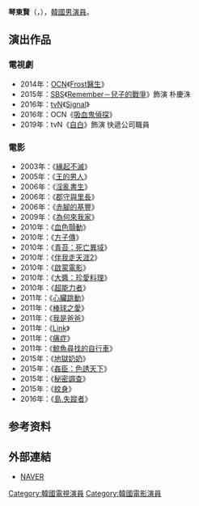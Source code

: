 {{trivia|time=2016-01-30T17:35:39+00:00}}
{{unreferenced|time=2016-01-30T17:35:39+00:00}}
{{藝人
|姓名 = 琴東賢
|類型 = 男演員
|圖片 = 
|圖片尺寸 = 
|圖片簡介 = 
|本名 = 
|外文名 = 금동현
|外文 = ko
|羅馬拼音 = Keum Dong Hyun
|英文名 =
|暱稱 =
|其他藝名 = 
|國籍 = {{KOR}}
|出生日期 = {{birth year and age|1963}}
|出生地點 = {{KOR}}[[釜山廣域市|釜山廣域市]]
|宗教信仰 = 
|語言 = [[韓語|韓語]]
|職業 = [[演員|演員]]
|教育程度 = 
|出道作 = 
|出道日期 = 2001年
|代表作 = 
|活躍年代 =
|唱片公司 = 
|經紀公司 = 
|相關團體 = 
|網站 = 
}}

'''琴東賢'''（{{lang-ko|'''금동현'''}}，{{bd|1963年|}}），[[韓國|韓國]][[男演員|男演員]]。

== 演出作品 ==
=== 電視劇 ===
*2014年：[[OCN|OCN]]《[[Frost醫生|Frost醫生]]》
*2015年：[[SBS_(韓國)|SBS]]《[[Remember－兒子的戰爭|Remember－兒子的戰爭]]》飾演 朴慶洙
*2016年：[[tvN|tvN]]《[[Signal_(電視劇)|Signal]]》
*2016年：OCN《[[吸血鬼偵探|吸血鬼偵探]]》
*2019年：tvN《[[自白_(電視劇)|自白]]》飾演 快遞公司職員

=== 電影 ===
*2003年：《[[緣起不滅|緣起不滅]]》
*2005年：《[[王的男人|王的男人]]》
*2006年：《[[淫亂書生|淫亂書生]]》
*2006年：《[[郡守與里長|郡守與里長]]》
*2006年：《[[赤腳的基豐|赤腳的基豐]]》
*2009年：《[[為何來我家|為何來我家]]》
*2010年：《[[血色顫動|血色顫動]]》
*2010年：《[[方子傳|方子傳]]》
*2010年：《[[青苔：死亡異域|青苔：死亡異域]]》
*2010年：《[[伴我走天涯2|伴我走天涯2]]》
*2010年：《[[啟蒙電影|啟蒙電影]]》
*2010年：《[[大醬：珍愛料理|大醬：珍愛料理]]》
*2010年：《[[超能力者_(電影)|超能力者]]》
*2011年：《[[心臟跳動|心臟跳動]]》
*2011年：《[[棒球之愛|棒球之愛]]》
*2011年：《[[我是爸爸|我是爸爸]]》
*2011年：《[[Link|Link]]》
*2011年：《[[痛症_(電影)|痛症]]》
*2011年：《[[鯨魚尋找的自行車|鯨魚尋找的自行車]]》
*2015年：《[[地獄奶奶|地獄奶奶]]》
*2015年：《[[姦臣_(韓國電影)|姦臣：色誘天下]]》
*2015年：《[[秘密調查|秘密調查]]》
*2015年：《[[紋身_(電影)|紋身]]》
*2016年：《[[島.失蹤者|島.失蹤者]]》

== 参考资料 ==
{{reflist}}

== 外部連結 ==
* [https://search.naver.com/search.naver?sm=tab_hty.top&where=nexearch&ie=utf8&query=%EA%B8%88%EB%8F%99%ED%98%84 NAVER] {{Wayback|url=https://search.naver.com/search.naver?sm=tab_hty.top&where=nexearch&ie=utf8&query=%EA%B8%88%EB%8F%99%ED%98%84 |date=20200418190033 }}{{ko}}

{{Authority control}}
{{DEFAULTSORT:K}}
[[Category:韓國電視演員|Category:韓國電視演員]]
[[Category:韓國電影演員|Category:韓國電影演員]]